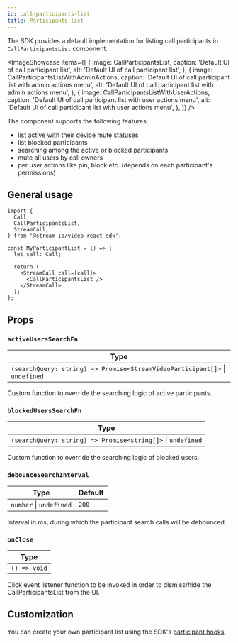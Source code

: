 ```yaml
---
id: call-participants-list
title: Participants list
---
```



The SDK provides a default implementation for listing call participants in `CallParticipantsList` component.

<ImageShowcase
  items={[
    {
      image: CallParticipantsList,
      caption: 'Default UI of call participant list',
      alt: 'Default UI of call participant list',
    },
    {
      image: CallParticipantsListWithAdminActions,
      caption: 'Default UI of call participant list with admin actions menu',
      alt: 'Default UI of call participant list with admin actions menu',
    },
    {
      image: CallParticipantsListWithUserActions,
      caption: 'Default UI of call participant list with user actions menu',
      alt: 'Default UI of call participant list with user actions menu',
    },
  ]}
/>

The component supports the following features:

- list active with their device mute statuses
- list blocked participants
- searching among the active or blocked participants
- mute all users by call owners
- per user actions like pin, block etc. (depends on each participant's permissions)

## General usage

```tsx
import {
  Call,
  CallParticipantsList,
  StreamCall,
} from '@stream-io/video-react-sdk';

const MyParticipantList = () => {
  let call: Call;

  return (
    <StreamCall call={call}>
      <CallParticipantsList />
    </StreamCall>
  );
};
```

## Props

### `activeUsersSearchFn`

| Type                                                                        |
| --------------------------------------------------------------------------- |
| `(searchQuery: string) => Promise<StreamVideoParticipant[]>` \| `undefined` |

Custom function to override the searching logic of active participants.

### `blockedUsersSearchFn`

| Type                                                        |
| ----------------------------------------------------------- |
| `(searchQuery: string) => Promise<string[]>` \| `undefined` |

Custom function to override the searching logic of blocked users.

### `debounceSearchInterval`

| Type                    | Default |
| ----------------------- | ------- |
| `number` \| `undefined` | `200`   |

Interval in ms, during which the participant search calls will be debounced.

### `onClose`

| Type         |
| ------------ |
| `() => void` |

Click event listener function to be invoked in order to dismiss/hide the CallParticipantsList from the UI.

## Customization

You can create your own participant list using the SDK's [participant hooks](../../../guides/call-and-participant-state/#participant-state).
